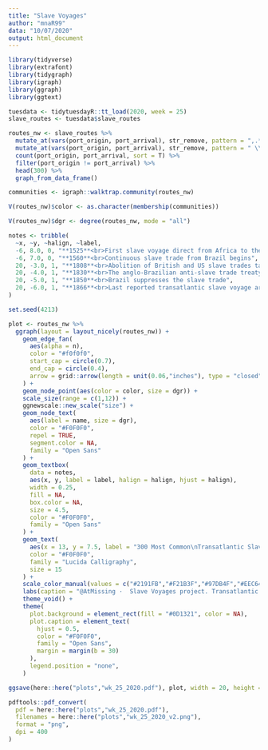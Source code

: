 ```yaml
---
title: "Slave Voyages"
author: "mnaR99"
data: "10/07/2020"
output: html_document
---
```


```r
library(tidyverse)
library(extrafont)
library(tidygraph)
library(igraph)
library(ggraph)
library(ggtext)
```

```r
tuesdata <- tidytuesdayR::tt_load(2020, week = 25)
slave_routes <- tuesdata$slave_routes
```

```r
routes_nw <- slave_routes %>% 
  mutate_at(vars(port_origin, port_arrival), str_remove, pattern = ",.*$") %>% 
  mutate_at(vars(port_origin, port_arrival), str_remove, pattern = " \\(.*$") %>% 
  count(port_origin, port_arrival, sort = T) %>% 
  filter(port_origin != port_arrival) %>% 
  head(300) %>% 
  graph_from_data_frame()

communities <- igraph::walktrap.community(routes_nw)

V(routes_nw)$color <- as.character(membership(communities))

V(routes_nw)$dgr <- degree(routes_nw, mode = "all")
```

```r
notes <- tribble(
  ~x, ~y, ~halign, ~label,
  -6, 8.0, 0, "**1525**<br>First slave voyage direct from Africa to the Americas",
  -6, 7.0, 0, "**1560**<br>Continuous slave trade from Brazil begins",
  20, -3.0, 1, "**1808**<br>Abolition of British and US slave trades takes effect",
  20, -4.0, 1, "**1830**<br>The anglo-Brazilian anti-slave trade treaty", 
  20, -5.0, 1, "**1850**<br>Brazil suppresses the slave trade",
  20, -6.0, 1, "**1866**<br>Last reported transatlantic slave voyage arrives in the Americas"
)
```

```r
set.seed(4213)

plot <- routes_nw %>% 
  ggraph(layout = layout_nicely(routes_nw)) +
    geom_edge_fan(
      aes(alpha = n),
      color = "#f0f0f0",
      start_cap = circle(0.7), 
      end_cap = circle(0.4),
      arrow = grid::arrow(length = unit(0.06,"inches"), type = "closed")
    ) +
    geom_node_point(aes(color = color, size = dgr)) +
    scale_size(range = c(1,12)) +
    ggnewscale::new_scale("size") +
    geom_node_text(
      aes(label = name, size = dgr),
      color = "#F0F0F0",
      repel = TRUE,
      segment.color = NA,
      family = "Open Sans"
    ) +
    geom_textbox(
      data = notes,
      aes(x, y, label = label, halign = halign, hjust = halign),
      width = 0.25,
      fill = NA, 
      box.color = NA,
      size = 4.5,
      color = "#F0F0F0",
      family = "Open Sans"
    ) +
    geom_text(
      aes(x = 13, y = 7.5, label = "300 Most Common\nTransatlantic Slave Routes"),
      color = "#F0F0F0",
      family = "Lucida Calligraphy",
      size = 15
    ) +
    scale_color_manual(values = c("#2191FB","#F21B3F","#97DB4F","#EEC643","#1B998B")) +
    labs(caption = "@AtMissing ·  Slave Voyages project. Transatlantic Slave Trade") +
    theme_void() +
    theme(
      plot.background = element_rect(fill = "#0D1321", color = NA),
      plot.caption = element_text(
        hjust = 0.5, 
        color = "#F0F0F0", 
        family = "Open Sans", 
        margin = margin(b = 30)
      ), 
      legend.position = "none",
    )

ggsave(here::here("plots","wk_25_2020.pdf"), plot, width = 20, height = 16, device = cairo_pdf)
```

```r
pdftools::pdf_convert(
  pdf = here::here("plots","wk_25_2020.pdf"),
  filenames = here::here("plots","wk_25_2020_v2.png"),
  format = "png", 
  dpi = 400
)
```
